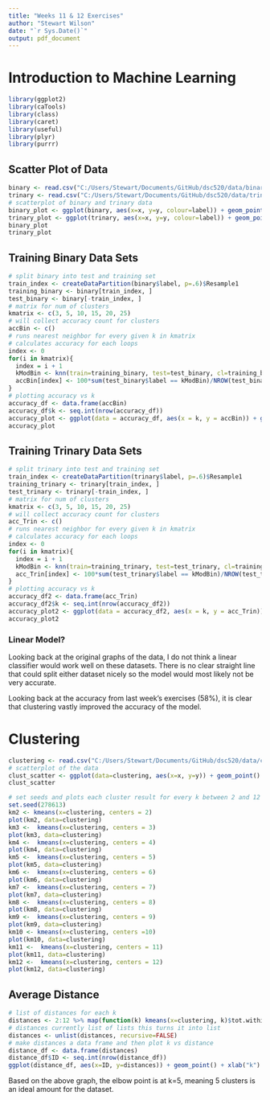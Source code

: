 ```yaml
---
title: "Weeks 11 & 12 Exercises"
author: "Stewart Wilson"
date: "`r Sys.Date()`"
output: pdf_document
---
```

# Introduction to Machine Learning
```r
library(ggplot2)
library(caTools)
library(class)
library(caret)
library(useful)
library(plyr)
library(purrr)
```

## Scatter Plot of Data
```r
binary <- read.csv("C:/Users/Stewart/Documents/GitHub/dsc520/data/binary-classifier-data.csv")
trinary <- read.csv("C:/Users/Stewart/Documents/GitHub/dsc520/data/trinary-classifier-data.csv")
# scatterplot of binary and trinary data
binary_plot <- ggplot(binary, aes(x=x, y=y, colour=label)) + geom_point()
trinary_plot <- ggplot(trinary, aes(x=x, y=y, colour=label)) + geom_point()
binary_plot
trinary_plot
```

## Training Binary Data Sets
```r
# split binary into test and training set
train_index <- createDataPartition(binary$label, p=.6)$Resample1
training_binary <- binary[train_index, ]
test_binary <- binary[-train_index, ]
# matrix for num of clusters
kmatrix <- c(3, 5, 10, 15, 20, 25)
# will collect accuracy count for clusters
accBin <- c()
# runs nearest neighbor for every given k in kmatrix
# calculates accuracy for each loops
index <- 0
for(i in kmatrix){
  index = i + 1
  kModBin <- knn(train=training_binary, test=test_binary, cl=training_binary$label, k=i)
  accBin[index] <- 100*sum(test_binary$label == kModBin)/NROW(test_binary$label)
}
# plotting accuracy vs k
accuracy_df <- data.frame(accBin)
accuracy_df$k <- seq.int(nrow(accuracy_df))
accuracy_plot <- ggplot(data = accuracy_df, aes(x = k, y = accBin)) + geom_point() + xlab("k") + ylab("Accuracy") + ggtitle("Binary Cluster Accuracy")
accuracy_plot
```

## Training Trinary Data Sets
```r
# split trinary into test and training set
train_index <- createDataPartition(trinary$label, p=.6)$Resample1
training_trinary <- trinary[train_index, ]
test_trinary <- trinary[-train_index, ]
# matrix for num of clusters
kmatrix <- c(3, 5, 10, 15, 20, 25)
# will collect accuracy count for clusters
acc_Trin <- c()
# runs nearest neighbor for every given k in kmatrix
# calculates accuracy for each loops
index <- 0
for(i in kmatrix){
  index = i + 1
  kModBin <- knn(train=training_trinary, test=test_trinary, cl=training_trinary$label, k=i)
  acc_Trin[index] <- 100*sum(test_trinary$label == kModBin)/NROW(test_trinary$label)
}
# plotting accuracy vs k
accuracy_df2 <- data.frame(acc_Trin)
accuracy_df2$k <- seq.int(nrow(accuracy_df2))
accuracy_plot2 <- ggplot(data = accuracy_df2, aes(x = k, y = acc_Trin)) + geom_point() + ylab("Accuracy") + ggtitle("Trinary Cluster Accuracy")
accuracy_plot2

```

### Linear Model?
Looking back at the original graphs of the data, I do not think a linear classifier would work
well on these datasets. There is no clear straight line that could split either
dataset nicely so the model would most likely not be very accurate.

Looking back at the accuracy from last week's exercises (58%), it is clear
that clustering vastly improved the accuracy of the model.

# Clustering
```r
clustering <- read.csv("C:/Users/Stewart/Documents/GitHub/dsc520/data/clustering-data.csv")
# scatterplot of the data
clust_scatter <- ggplot(data=clustering, aes(x=x, y=y)) + geom_point()
clust_scatter
```
```r
# set seeds and plots each cluster result for every k between 2 and 12
set.seed(278613)
km2 <- kmeans(x=clustering, centers = 2)
plot(km2, data=clustering)
km3 <-  kmeans(x=clustering, centers = 3)
plot(km3, data=clustering)
km4 <-  kmeans(x=clustering, centers = 4)
plot(km4, data=clustering)
km5 <-  kmeans(x=clustering, centers = 5)
plot(km5, data=clustering)
km6 <-  kmeans(x=clustering, centers = 6)
plot(km6, data=clustering)
km7 <-  kmeans(x=clustering, centers = 7)
plot(km7, data=clustering)
km8 <-  kmeans(x=clustering, centers = 8)
plot(km8, data=clustering)
km9 <-  kmeans(x=clustering, centers = 9)
plot(km9, data=clustering)
km10 <- kmeans(x=clustering, centers =10)
plot(km10, data=clustering)
km11 <-  kmeans(x=clustering, centers = 11)
plot(km11, data=clustering)
km12 <-  kmeans(x=clustering, centers = 12)
plot(km12, data=clustering)
```

## Average Distance
```r
# list of distances for each k
distances <- 2:12 %>% map(function(k) kmeans(x=clustering, k)$tot.withinss)
# distances currently list of lists this turns it into list
distances <- unlist(distances, recursive=FALSE)
# make distances a data frame and then plot k vs distance
distance_df <- data.frame(distances)
distance_df$ID <- seq.int(nrow(distance_df))
ggplot(distance_df, aes(x=ID, y=distances)) + geom_point() + xlab("k") + ylab("Average Distance") + ggtitle("Average Distances vs Number of Clusters")
```
Based on the above graph, the elbow point is at k=5, meaning 5 clusters is an ideal amount for the dataset. 